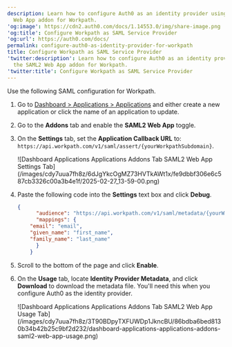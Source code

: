```yaml
---
description: Learn how to configure Auth0 as an identity provider using the SAML2
  Web App addon for Workpath.
'og:image': https://cdn2.auth0.com/docs/1.14553.0/img/share-image.png
'og:title': Configure Workpath as SAML Service Provider
'og:url': https://auth0.com/docs/
permalink: configure-auth0-as-identity-provider-for-workpath
title: Configure Workpath as SAML Service Provider
'twitter:description': Learn how to configure Auth0 as an identity provider using
  the SAML2 Web App addon for Workpath.
'twitter:title': Configure Workpath as SAML Service Provider
---
```

Use the following <Tooltip tip="Security Assertion Markup Language (SAML): Standardized protocol allowing two parties to exchange authentication information without a password." cta="View Glossary" href="/glossary?term=SAML">SAML</Tooltip> configuration for Workpath.

1. Go to [Dashboard > Applications > Applications](https://manage.auth0.com/#/applications) and either create a new application or click the name of an application to update.
2. Go to the **Addons** tab and enable the **SAML2 Web App** toggle.
3. On the **Settings** tab, set the **Application Callback URL** to: `https://api.workpath.com/v1/saml/assert/{yourWorkpathSubdomain}`.

   <Frame>![Dashboard Applications Applications Addons Tab SAML2 Web App Settings Tab](/images/cdy7uua7fh8z/6dJgYkcOgMZ73HVTkAWt1x/fe9dbbf306e6c587cb3326c00a3b4e1f/2025-02-27_13-59-00.png)</Frame>
4. Paste the following code into the **Settings** text box and click **Debug**.

   ```json lines
   {
         "audience": "https://api.workpath.com/v1/saml/metadata/{yourWorkpathSubdomain}",
         "mappings": {
       "email": "email",
       "given_name": "first_name",
       "family_name": "last_name"
         }
       }
   ```


   

   
5. Scroll to the bottom of the page and click **Enable**.
6. On the **Usage** tab, locate **Identity Provider Metadata**, and click **Download** to download the metadata file. You'll need this when you configure Auth0 as the identity provider.

   <Frame>![Dashboard Applications Applications Addons Tab SAML2 Web App Usage Tab](/images/cdy7uua7fh8z/3T90BDpyTXFUWDp1JkncBU/86bdba6bed8130b34b42b25c9bf2d232/dashboard-applications-applications-addons-saml2-web-app-usage.png)</Frame>